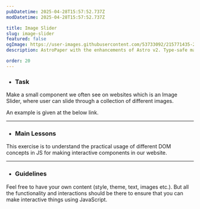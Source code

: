 ```yaml
---
pubDatetime: 2025-04-28T15:57:52.737Z
modDatetime: 2025-04-28T15:57:52.737Z

title: Image Slider
slug: image-slider
featured: false
ogImage: https://user-images.githubusercontent.com/53733092/215771435-25408246-2309-4f8b-a781-1f3d93bdf0ec.png
description: AstroPaper with the enhancements of Astro v2. Type-safe markdown contents, bug fixes and better dev experience etc.

order: 20
---
```



- ### Task

Make a small component we often see on websites which is an Image Slider, where user can slide through a collection of different images. 

An example is given at the below link. 

<LinkMd href="https://virtualvidhya.github.io/MiniProjects-JS/ImageSlider/" title="WebPage Preview" />

---

- ### Main Lessons

This exercise is to understand the practical usage of different DOM concepts in JS for making interactive components in our website.

---

- ### Guidelines

Feel free to have your own content (style, theme, text, images etc.). But all the functionality and interactions should be there to ensure that you can make interactive things using JavaScript.


